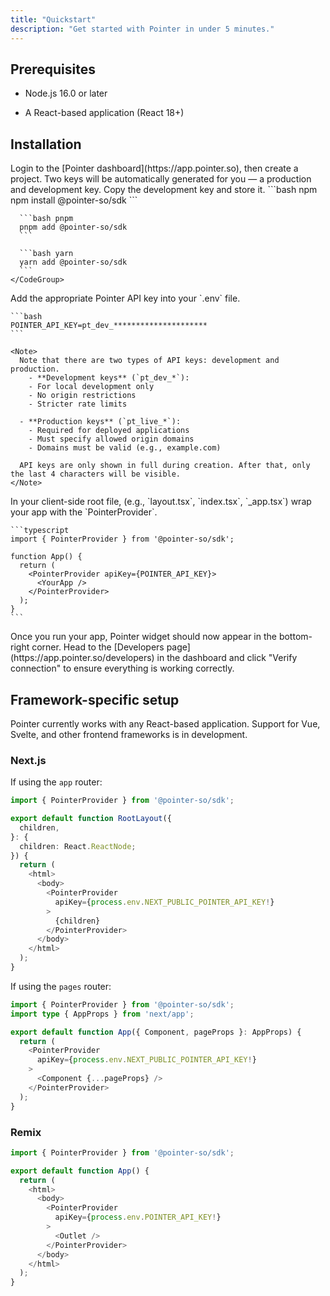 ```yaml
---
title: "Quickstart"
description: "Get started with Pointer in under 5 minutes."
---
```


## Prerequisites

* Node.js 16.0 or later

* A React-based application (React 18+)

## Installation

<Steps>
  <Step title="Grab an API key from the Pointer dashboard.">
    Login to the [Pointer dashboard](https://app.pointer.so), then create a project. Two keys will be automatically generated for you — a production and development key. Copy the development key and store it.
  </Step>

  <Step title="Install the Pointer SDK using your preferred package manager.">
    <CodeGroup>
      ```bash npm
      npm install @pointer-so/sdk
      ```

      ```bash pnpm
      pnpm add @pointer-so/sdk
      ```

      ```bash yarn
      yarn add @pointer-so/sdk
      ```
    </CodeGroup>
  </Step>

  <Step title="Configure your environment variables.">
    Add the appropriate Pointer API key into your `.env` file.

    ```bash
    POINTER_API_KEY=pt_dev_*********************
    ```

    <Note>
      Note that there are two types of API keys: development and production.
        - **Development keys** (`pt_dev_*`):
        - For local development only
        - No origin restrictions
        - Stricter rate limits
      
      - **Production keys** (`pt_live_*`):
        - Required for deployed applications
        - Must specify allowed origin domains
        - Domains must be valid (e.g., example.com)
      
      API keys are only shown in full during creation. After that, only the last 4 characters will be visible.
    </Note>
  </Step>

  <Step title="Wrap your app with the PointerProvider.">
    In your client-side root file, (e.g., `layout.tsx`, `index.tsx`, `_app.tsx`) wrap your app with the `PointerProvider`.

    ```typescript
    import { PointerProvider } from '@pointer-so/sdk';

    function App() {
      return (
        <PointerProvider apiKey={POINTER_API_KEY}>
          <YourApp />
        </PointerProvider>
      );
    }
    ```
  </Step>

  <Step title="Test the integration.">
    Once you run your app, Pointer widget should now appear in the bottom-right corner. Head to the [Developers page](https://app.pointer.so/developers) in the dashboard and click "Verify connection" to ensure everything is working correctly.
  </Step>
</Steps>

## Framework-specific setup

<Note>
  Pointer currently works with any React-based application. Support for Vue, Svelte, and other frontend frameworks is in development.
</Note>

### Next.js

If using the `app` router:

```typescript app/layout.tsx
import { PointerProvider } from '@pointer-so/sdk';

export default function RootLayout({
  children,
}: {
  children: React.ReactNode;
}) {
  return (
    <html>
      <body>
        <PointerProvider 
          apiKey={process.env.NEXT_PUBLIC_POINTER_API_KEY!}
        >
          {children}
        </PointerProvider>
      </body>
    </html>
  );
}
```

If using the `pages` router:

```typescript pages/_app.tsx
import { PointerProvider } from '@pointer-so/sdk';
import type { AppProps } from 'next/app';

export default function App({ Component, pageProps }: AppProps) {
  return (
    <PointerProvider 
      apiKey={process.env.NEXT_PUBLIC_POINTER_API_KEY!}
    >
      <Component {...pageProps} />
    </PointerProvider>
  );
}
```

### Remix

```typescript app/root.tsx
import { PointerProvider } from '@pointer-so/sdk';

export default function App() {
  return (
    <html>
      <body>
        <PointerProvider 
          apiKey={process.env.POINTER_API_KEY!}
        >
          <Outlet />
        </PointerProvider>
      </body>
    </html>
  );
}
```